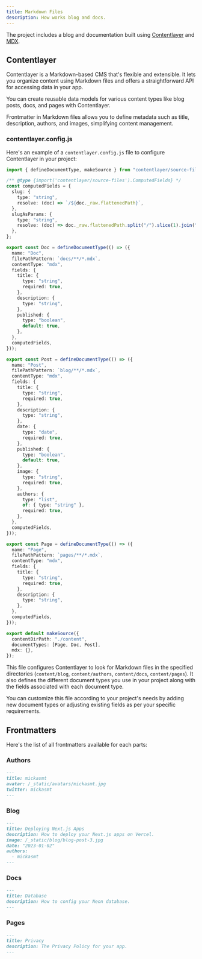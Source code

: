 ```yaml
---
title: Markdown Files
description: How works blog and docs.
---
```


The project includes a blog and documentation built using [Contentlayer](https://contentlayer.dev/) and [MDX](https://mdxjs.com/).

## Contentlayer

Contentlayer is a Markdown-based CMS that's flexible and extensible. It lets you organize content using Markdown files and offers a straightforward API for accessing data in your app.

You can create reusable data models for various content types like blog posts, docs, and pages with Contentlayer.

Frontmatter in Markdown files allows you to define metadata such as title, description, authors, and images, simplifying content management.

### contentlayer.config.js

Here's an example of a `contentlayer.config.js` file to configure Contentlayer in your project:

```typescript title="contentlayer.config.js"
import { defineDocumentType, makeSource } from "contentlayer/source-files";

/** @type {import('contentlayer/source-files').ComputedFields} */
const computedFields = {
  slug: {
    type: "string",
    resolve: (doc) => `/${doc._raw.flattenedPath}`,
  },
  slugAsParams: {
    type: "string",
    resolve: (doc) => doc._raw.flattenedPath.split("/").slice(1).join("/"),
  },
};

export const Doc = defineDocumentType(() => ({
  name: "Doc",
  filePathPattern: `docs/**/*.mdx`,
  contentType: "mdx",
  fields: {
    title: {
      type: "string",
      required: true,
    },
    description: {
      type: "string",
    },
    published: {
      type: "boolean",
      default: true,
    },
  },
  computedFields,
}));

export const Post = defineDocumentType(() => ({
  name: "Post",
  filePathPattern: `blog/**/*.mdx`,
  contentType: "mdx",
  fields: {
    title: {
      type: "string",
      required: true,
    },
    description: {
      type: "string",
    },
    date: {
      type: "date",
      required: true,
    },
    published: {
      type: "boolean",
      default: true,
    },
    image: {
      type: "string",
      required: true,
    },
    authors: {
      type: "list",
      of: { type: "string" },
      required: true,
    },
  },
  computedFields,
}));

export const Page = defineDocumentType(() => ({
  name: "Page",
  filePathPattern: `pages/**/*.mdx`,
  contentType: "mdx",
  fields: {
    title: {
      type: "string",
      required: true,
    },
    description: {
      type: "string",
    },
  },
  computedFields,
}));

export default makeSource({
  contentDirPath: "./content",
  documentTypes: [Page, Doc, Post],
  mdx: {},
});
```

This file configures Contentlayer to look for Markdown files in the specified directories (`content/blog`, `content/authors`, `content/docs`, `content/pages`). It also defines the different document types you use in your project along with the fields associated with each document type.

You can customize this file according to your project's needs by adding new document types or adjusting existing fields as per your specific requirements.

## Frontmatters

Here's the list of all frontmatters available for each parts:

<Steps>

### Authors

```md
---
title: mickasmt
avatar: /_static/avatars/mickasmt.jpg
twitter: mickasmt
---
```

### Blog

```md
---
title: Deploying Next.js Apps
description: How to deploy your Next.js apps on Vercel.
image: /_static/blog/blog-post-3.jpg
date: "2023-01-02"
authors:
  - mickasmt
---
```

### Docs

```md
---
title: Database
description: How to config your Neon database.
---
```

### Pages

```md
---
title: Privacy
description: The Privacy Policy for your app.
---
```

</Steps>
